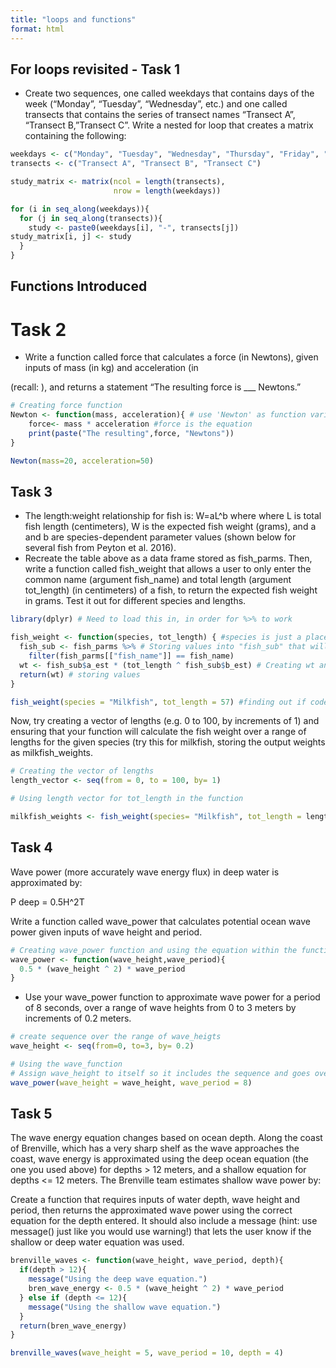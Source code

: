 ```yaml
---
title: "loops and functions"
format: html
---
```


## For loops revisited - Task 1
- Create two sequences, one called weekdays that contains days of the week (“Monday”, “Tuesday”, “Wednesday”, etc.) and one called transects that contains the series of transect names “Transect A”, “Transect B,”Transect C”. Write a nested for loop that creates a matrix containing the following:

```r
weekdays <- c("Monday", "Tuesday", "Wednesday", "Thursday", "Friday", "Saturday", "Sunday")
transects <- c("Transect A", "Transect B", "Transect C")

study_matrix <- matrix(ncol = length(transects),
                       nrow = length(weekdays))

for (i in seq_along(weekdays)){
  for (j in seq_along(transects)){
    study <- paste0(weekdays[i], "-", transects[j])
study_matrix[i, j] <- study
  } 
}
```

## Functions Introduced
# Task 2
- Write a function called force that calculates a force (in Newtons), given inputs of mass (in kg) and acceleration (in 
 
 (recall: 
), and returns a statement “The resulting force is ___ Newtons.”

```r
# Creating force function
Newton <- function(mass, acceleration){ # use 'Newton' as function variable 
    force<- mass * acceleration #force is the equation
    print(paste("The resulting",force, "Newtons"))
}
```


```r
Newton(mass=20, acceleration=50)
```

## Task 3
- The length:weight relationship for fish is: W=aL^b where where L is total fish length (centimeters), W is the expected fish weight (grams), and a and b are species-dependent parameter values (shown below for several fish from Peyton et al. 2016).
- Recreate the table above as a data frame stored as fish_parms. Then, write a function called fish_weight that allows a user to only enter the common name (argument fish_name) and total length (argument tot_length) (in centimeters) of a fish, to return the expected fish weight in grams. Test it out for different species and lengths.

```r
library(dplyr) # Need to load this in, in order for %>% to work

fish_weight <- function(species, tot_length) { #species is just a placeholder, to not use fish_names and confuse R
  fish_sub <- fish_parms %>% # Storing values into "fish_sub" that will filter fish_names
    filter(fish_parms[["fish_name"]] == fish_name)
  wt <- fish_sub$a_est * (tot_length ^ fish_sub$b_est) # Creating wt and using equation
  return(wt) # storing values
}

fish_weight(species = "Milkfish", tot_length = 57) #finding out if code worked

```
Now, try creating a vector of lengths (e.g. 0 to 100, by increments of 1) and ensuring that your function will calculate the fish weight over a range of lengths for the given species (try this for milkfish, storing the output weights as milkfish_weights.
```r
# Creating the vector of lengths
length_vector <- seq(from = 0, to = 100, by= 1)

# Using length vector for tot_length in the function

milkfish_weights <- fish_weight(species= "Milkfish", tot_length = length_vector)
```


## Task 4
Wave power (more accurately wave energy flux) in deep water is approximated by:

P deep = 0.5H^2T

Write a function called wave_power that calculates potential ocean wave power given inputs of wave height and period.

```r
# Creating wave_power function and using the equation within the function!
wave_power <- function(wave_height,wave_period){
  0.5 * (wave_height ^ 2) * wave_period
}
```

- Use your wave_power function to approximate wave power for a period of 8 seconds, over a range of wave heights from 0 to 3 meters by increments of 0.2 meters.

```r
# create sequence over the range of wave_heigts
wave_height <- seq(from=0, to=3, by= 0.2)

# Using the wave_function
# Assign wave_height to itself so it includes the sequence and goes over 8 seconds
wave_power(wave_height = wave_height, wave_period = 8)
```
## Task 5 
The wave energy equation changes based on ocean depth. Along the coast of Brenville, which has a very sharp shelf as the wave approaches the coast, wave energy is approximated using the deep ocean equation (the one you used above) for depths > 12 meters, and a shallow equation for depths <= 12 meters. The Brenville team estimates shallow wave power by:

Create a function that requires inputs of water depth, wave height and period, then returns the approximated wave power using the correct equation for the depth entered. It should also include a message (hint: use message() just like you would use warning!) that lets the user know if the shallow or deep water equation was used.
```r
brenville_waves <- function(wave_height, wave_period, depth){
  if(depth > 12){
    message("Using the deep wave equation.")
    bren_wave_energy <- 0.5 * (wave_height ^ 2) * wave_period
  } else if (depth <= 12){
    message("Using the shallow wave equation.")
  }
  return(bren_wave_energy)
}

brenville_waves(wave_height = 5, wave_period = 10, depth = 4)

```

